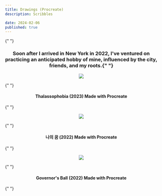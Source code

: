 ```yaml
---
title: Drawings (Procreate)
description: Scribbles

date: 2024-02-06
published: true
---
```


<span align="center">
  {" "}
  <h3>
    Soon after I arrived in New York in 2022, I've ventured on practicing an
    anticipated hobby of mine, influenced by the city, friends, and my
    roots.{" "}
  </h3>
</span>

<p align="center">
  <img src="/Thalassophobia.png" />
</p>
<span align="center">
  {" "}
  <h4> Thalassophobia (2023) Made with Procreate </h4>{" "}
</span>

<p align="center">
  <img src="/mydream.png" />
</p>
<span align="center">
  {" "}
  <h4> 나의 꿈 (2022) Made with Procreate </h4>{" "}
</span>

<p align="center">
  <img src="/govball.png" />
</p>
<span align="center">
  {" "}
  <h4> Governor's Ball (2022) Made with Procreate </h4>{" "}
</span>
